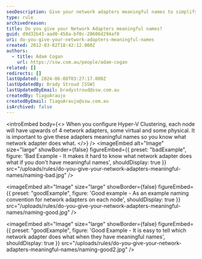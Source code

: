 ```yaml
---
seoDescription: Give your network adapters meaningful names to simplify Hyper-V Clustering configuration and ensure smooth node operations.
type: rule
archivedreason:
title: Do you give your Network Adapters meaningful names?
guid: d9d32b43-aad0-458a-bf0c-20606d294af0
uri: do-you-give-your-network-adapters-meaningful-names
created: 2012-03-02T18:42:12.000Z
authors:
  - title: Adam Cogan
    url: https://ssw.com.au/people/adam-cogan
related: []
redirects: []
lastUpdated: 2024-06-08T03:27:17.000Z
lastUpdatedBy: Brady Stroud [SSW]
lastUpdatedByEmail: bradystroud@ssw.com.au
createdBy: TiagoAraujo
createdByEmail: TiagoAraujo@ssw.com.au
isArchived: false
---
```


<introEmbed
  body={<>
When you configure Hyper-V Clustering, each node will have upwards of 4 network adapters, some virtual and some physical. It is important to give these adapters meaningful names so you know what network adapter does what.
  </>}
/>
<imageEmbed
  alt="Image"
  size="large"
  showBorder={false}
  figureEmbed={{
    preset: "badExample",
    figure: 'Bad Example - It makes it hard to know what network adapter does what if you don\'t have meaningful names',
    shouldDisplay: true
  }}
  src="/uploads/rules/do-you-give-your-network-adapters-meaningful-names/naming-bad.jpg"
/>

<imageEmbed
  alt="Image"
  size="large"
  showBorder={false}
  figureEmbed={{
    preset: "goodExample",
    figure: 'Good example - As an example naming convention for network adapters on each node',
    shouldDisplay: true
  }}
  src="/uploads/rules/do-you-give-your-network-adapters-meaningful-names/naming-good.jpg"
/>

<imageEmbed
  alt="Image"
  size="large"
  showBorder={false}
  figureEmbed={{
    preset: "goodExample",
    figure: 'Good Example - It is easy to tell which network adapter does what when they have meaningful names',
    shouldDisplay: true
  }}
  src="/uploads/rules/do-you-give-your-network-adapters-meaningful-names/naming-good2.jpg"
/>
